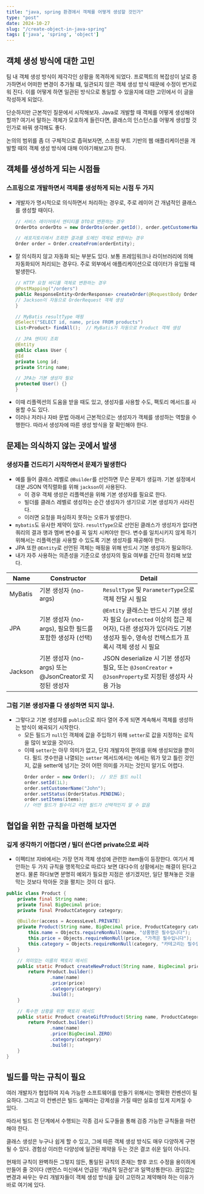 ```yaml
---
title: "java, spring 환경에서 객체를 어떻게 생성할 것인가"
type: "post"
date: 2024-10-27
slug: "/create-object-in-java-spring"
tags: ['java', 'spring', 'object']
---
```


## 객체 생성 방식에 대한 고민
팀 내 객체 생성 방식이 제각각인 상황을 목격하게 되었다. 프로젝트의 복잡성이 날로 증가하면서 어떠한 변경이 추가될 떄, 일관되지 않은 객체 생성 방식 때문에 수정이 번거로워 진다. 이를 어떻게 하면 일관된 방식으로 통일할 수 있을지에 대한 고민에서 이 글을 작성하게 되었다.

단순하지만 근본적인 질문에서 시작해보자. Java로 개발할 때 객체를 어떻게 생성해야 할까? 여기서 말하는 객체가 모호하게 들린다면, 클래스의 인스턴스를 어떻게 생성할 것인가로 바꿔 생각해도 좋다.

논의의 범위를 좀 더 구체적으로 좁혀보자면, 스프링 부트 기반의 웹 애플리케이션을 개발할 때의 객체 생성 방식에 대해 이야기해보고자 한다.


## 객체를 생성하게 되는 시점들
### 스프링으로 개발하면서 객체를 생성하게 되는 시점 두 가지
- 개발자가 명시적으로 의식하면서 처리하는 경우로, 주로 레이어 간 개념적인 클래스를 생성할 때이다.
    ```java withLineNumbers title="객체를 생성하는 코드를 직접 작성하는 경우
    // 서비스 레이어에서 엔티티를 DTO로 변환하는 경우
    OrderDto orderDto = new OrderDto(order.getId(), order.getCustomerName());

    // 레포지토리에서 조회한 결과를 도메인 객체로 변환하는 경우
    Order order = Order.createFrom(orderEntity);
    ```
- 잘 의식하지 않고 자동화 되는 부분도 있다. 보통 프레임워크나 라이브러리에 의해 자동화되어 처리되는 경우다. 주로 외부에서 애플리케이션으로 데이터가 유입될 때 발생한다.
    ```java withLineNumbers title="자동으로 객체 생성이 되는 경우"
    // HTTP 요청 바디를 객체로 변환하는 경우
    @PostMapping("/orders")
    public ResponseEntity<OrderResponse> createOrder(@RequestBody OrderRequest request) {
    // Jackson이 자동으로 OrderRequest 객체 생성
    }

    // MyBatis resultType 매핑
    @Select("SELECT id, name, price FROM products")
    List<Product> findAll();  // MyBatis가 자동으로 Product 객체 생성

    // JPA 엔티티 조회
    @Entity
    public class User {
    @Id
    private Long id;
    private String name;

    // JPA는 기본 생성자 필요
    protected User() {}
    }
    ```
- 이때 리플렉션의 도움을 받을 때도 있고, 생성자를 사용할 수도, 팩토리 메서드를 사용할 수도 있다.
- 이러나 저러나 자바 문법 아래서 근본적으로는 생성자가 객체를 생성하는 역할을 수행한다. 따라서 생성자에 따른 생성 방식을 잘 확인해야 한다.

## 문제는 의식하지 않는 곳에서 발생
### 생성자를 건드리기 시작하면서 문제가 발생한다
- 예를 들어 클래스 레벨로 `@Builder`를 선언하면 무슨 문제가 생길까. 기본 설정에서 대분 JSON 역직렬화를 위해 `jackson`이 사용된다.
    - 이 경우 객체 생성은 리플렉션을 위해 기본 생성자를 필요로 한다.
    - 빌더를 클래스 레벨로 생성하는 순간 생성자가 생기므로 기본 생성자가 사라진다.
    - 이러면 요청을 파싱하지 못하는 오류가 발생한다.
- `mybatis`도 유사한 제약이 있다. `resultType`으로 선언된 클래스가 생성자가 없다면 쿼리의 결과 행과 멤버 변수를 꼭 일치 시켜야만 한다. 변수를 일치시키지 않게 하기 위해서는 리플렉션을 사용할 수 있도록 기본 생성자를 재공해야 한다.
- JPA 또한 `@Entity`로 선언된 객체는 매핑을 위해 반드시 기본 생성자가 필요하다.
- 내가 자주 사용하는 의존성을 기준으로 생성자의 필요 여부를 간단히 정리해 보았다.

| Name        | Constructor                               | Detail                                                                                              |
|-------------|-------------------------------------------|-----------------------------------------------------------------------------------------------------|
| MyBatis     | 기본 생성자 (no-args)                          | `ResultType` 및 `ParameterType`으로 객체 전달 시 필요                                                 |
| JPA         | 기본 생성자 (no-args), 필요한 필드를 포함한 생성자 (선택)   | `@Entity` 클래스는 반드시 기본 생성자 필요 (`protected` 이상의 접근 제어자), 다른 생성자가 있더라도 기본 생성자 필수, 영속성 컨텍스트가 프록시 객체 생성 시 필요 |
| Jackson     | 기본 생성자 (no-args) 또는 @JsonCreator로 지정된 생성자 | JSON deserialize 시 기본 생성자 필요, 또는 `@JsonCreator` + `@JsonProperty`로 지정된 생성자 사용 가능                        |

### 그럼 기본 생성자를 다 생성하면 되지 않나.
- 그렇다고 기본 생성자를 `public`으로 죄다 열어 주게 되면 계속해서 객체를 생성하는 방식이 왜곡되기 시작한다.
    - 모든 필드가 `null`인 객체에 값을 주입하기 위해 `setter`로 값을 지정하는 로직을 많이 보았을 것이다.
    - 이때 `setter`는 아무 의미가 없고, 단지 개발자의 편의를 위해 생성되었을 뿐이다. 필드 갯수만큼 나열되는 `setter` 메서드에서는 에서는 뭐가 맞고 틀린 것인지, 값을 setter에 넘기는 것이 어떤 의미를 가지는 것인지 알기도 어렵다.
        ```java title="안티 패턴: setter를 통한 객체 생성"
        Order order = new Order();  // 모든 필드 null
        order.setId(1L);
        order.setCustomerName("John");
        order.setStatus(OrderStatus.PENDING);
        order.setItems(items);
        // 어떤 필드가 필수이고 어떤 필드가 선택적인지 알 수 없음
        ```

## 협업을 위한 규칙을 마련해 보자면
### 깊게 생각하기 어렵다면 / 빌더 쓴다면 private으로 써라
- 이펙티브 자바에서는 가장 먼저 객체 생성에 관련한 item들이 등장한다. 여기서 제안하는 두 가지 규칙을 맹목적으로 따르다 보면 대다수의 상황에서는 해결이 된다고 본다. 물론 하다보면 분명히 예외가 필요한 지점은 생기겠지만, 일단 펼쳐놓은 것을 막는 것보다 막아둔 것을 펼치는 것이 더 쉽다.
```java title="권장 객체 생성 패턴"
public class Product {
    private final String name;
    private final BigDecimal price;
    private final ProductCategory category;

    @Builder(access = AccessLevel.PRIVATE)
    private Product(String name, BigDecimal price, ProductCategory category) {
        this.name = Objects.requireNonNull(name, "상품명은 필수입니다");
        this.price = Objects.requireNonNull(price, "가격은 필수입니다");
        this.category = Objects.requireNonNull(category, "카테고리는 필수입니다");
    }

    // 의미있는 이름의 팩토리 메서드
    public static Product createNewProduct(String name, BigDecimal price, ProductCategory category) {
        return Product.builder()
                .name(name)
                .price(price)
                .category(category)
                .build();
    }

    // 특수한 상황을 위한 팩토리 메서드
    public static Product createGiftProduct(String name, ProductCategory category) {
        return Product.builder()
                .name(name)
                .price(BigDecimal.ZERO)
                .category(category)
                .build();
    }
}
```

## 빌드를 막는 규칙이 필요
여러 개발자가 협업하여 지속 가능한 소프트웨어를 만들기 위해서는 명확한 컨벤션이 필요하다. 그리고 이 컨벤션은 빌드 실패라는 강제성을 가질 때만 실효성 있게 지켜질 수 있다.

따라서 빌드 전 단계에서 수행되는 각종 검사 도구들을 통해 검증 가능한 규칙들을 마련해야 한다.

클래스 생성은 누구나 쉽게 할 수 있고, 그에 따른 객체 생성 방식도 매우 다양하게 구현될 수 있다. 경험상 이러한 다양성에 일관된 제약을 두는 것은 결코 쉬운 일이 아니다.

현재의 규칙이 완벽하든 그렇지 않든, 통일된 규칙의 존재는 향후 코드 수정을 용이하게 만들어 줄 것이다 (맨먼스 미신에서 언급된 '개념적 일관성'과 일맥상통한다). 끊임없는 변경과 싸우는 우리 개발자들이 객체 생성 방식을 깊이 고민하고 제약해야 하는 이유가 바로 여기에 있다.
